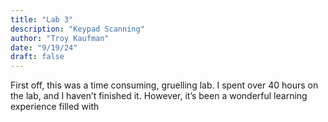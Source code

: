 ```yaml
---
title: "Lab 3"
description: "Keypad Scanning"
author: "Troy Kaufman"
date: "9/19/24"
draft: false
---
```


First off, this was a time consuming, gruelling lab. I spent over 40 hours on the lab, and I haven't finished it. However, it's
been a wonderful learning experience filled with 